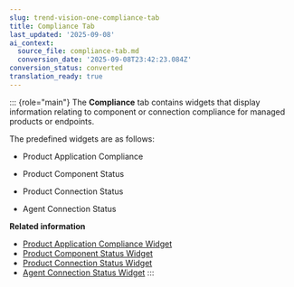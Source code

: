 ```yaml
---
slug: trend-vision-one-compliance-tab
title: Compliance Tab
last_updated: '2025-09-08'
ai_context:
  source_file: compliance-tab.md
  conversion_date: '2025-09-08T23:42:23.084Z'
conversion_status: converted
translation_ready: true
---
```


::: {role="main"}
The **Compliance** tab contains widgets that display information relating to component or connection compliance for managed products or endpoints.

The predefined widgets are as follows:

- Product Application Compliance

- Product Component Status

- Product Connection Status

- Agent Connection Status

**Related information**

- [Product Application Compliance Widget](product-application-compliance.mdx)
- [Product Component Status Widget](product-component-status-widget-2.mdx)
- [Product Connection Status Widget](product-connect-status-widget-2.mdx)
- [Agent Connection Status Widget](agent-connection-status-widget-apex.mdx)
:::
